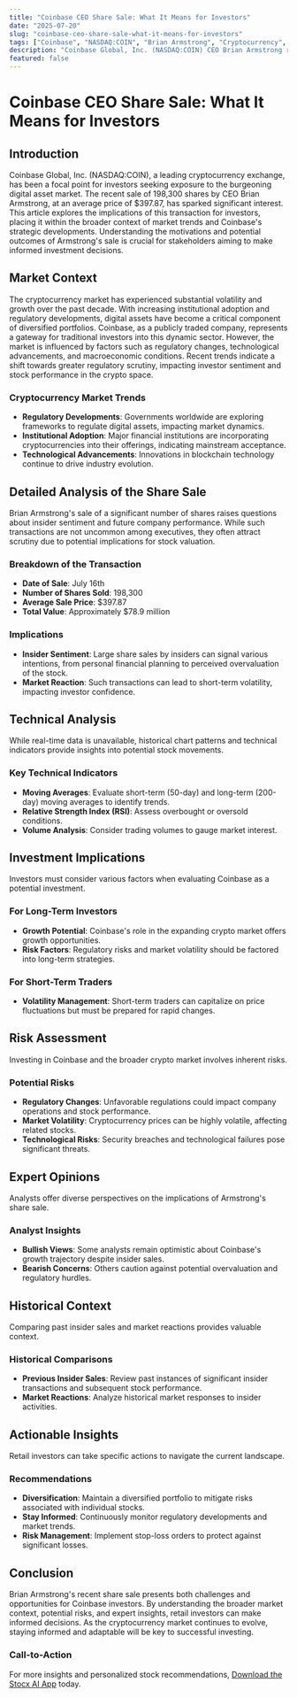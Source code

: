 ```yaml
---
title: "Coinbase CEO Share Sale: What It Means for Investors"
date: "2025-07-20"
slug: "coinbase-ceo-share-sale-what-it-means-for-investors"
tags: ["Coinbase", "NASDAQ:COIN", "Brian Armstrong", "Cryptocurrency", "Insider Trading", "Investment Strategy", "Market Analysis", "Technical Analysis", "Cryptocurrency Regulation"]
description: "Coinbase Global, Inc. (NASDAQ:COIN) CEO Brian Armstrong recently made headlines by selling 198,300 shares of the company at an average price of $397.87. This transaction, dated July 16th, has sparked discussions among investors and analysts about the potential implications for the company's future and its stock performance. In this comprehensive analysis, we delve into the broader market context, exploring trends in the cryptocurrency sector and Coinbase's position within it. We examine the details of Armstrong's share sale, provide technical and investment insights, and assess the potential risks associated with this move. Additionally, we incorporate expert opinions and historical comparisons to offer a holistic view of the situation. Retail investors will find actionable insights and strategic recommendations to navigate this development. By understanding the nuances of this event, investors can make informed decisions about their involvement with Coinbase and similar stocks in the crypto space."
featured: false
---
```


# Coinbase CEO Share Sale: What It Means for Investors

## Introduction
Coinbase Global, Inc. (NASDAQ:COIN), a leading cryptocurrency exchange, has been a focal point for investors seeking exposure to the burgeoning digital asset market. The recent sale of 198,300 shares by CEO Brian Armstrong, at an average price of $397.87, has sparked significant interest. This article explores the implications of this transaction for investors, placing it within the broader context of market trends and Coinbase's strategic developments. Understanding the motivations and potential outcomes of Armstrong's sale is crucial for stakeholders aiming to make informed investment decisions.

## Market Context
The cryptocurrency market has experienced substantial volatility and growth over the past decade. With increasing institutional adoption and regulatory developments, digital assets have become a critical component of diversified portfolios. Coinbase, as a publicly traded company, represents a gateway for traditional investors into this dynamic sector. However, the market is influenced by factors such as regulatory changes, technological advancements, and macroeconomic conditions. Recent trends indicate a shift towards greater regulatory scrutiny, impacting investor sentiment and stock performance in the crypto space.

### Cryptocurrency Market Trends
- **Regulatory Developments**: Governments worldwide are exploring frameworks to regulate digital assets, impacting market dynamics.
- **Institutional Adoption**: Major financial institutions are incorporating cryptocurrencies into their offerings, indicating mainstream acceptance.
- **Technological Advancements**: Innovations in blockchain technology continue to drive industry evolution.

## Detailed Analysis of the Share Sale
Brian Armstrong's sale of a significant number of shares raises questions about insider sentiment and future company performance. While such transactions are not uncommon among executives, they often attract scrutiny due to potential implications for stock valuation.

### Breakdown of the Transaction
- **Date of Sale**: July 16th
- **Number of Shares Sold**: 198,300
- **Average Sale Price**: $397.87
- **Total Value**: Approximately $78.9 million

### Implications
- **Insider Sentiment**: Large share sales by insiders can signal various intentions, from personal financial planning to perceived overvaluation of the stock.
- **Market Reaction**: Such transactions can lead to short-term volatility, impacting investor confidence.

## Technical Analysis
While real-time data is unavailable, historical chart patterns and technical indicators provide insights into potential stock movements.

### Key Technical Indicators
- **Moving Averages**: Evaluate short-term (50-day) and long-term (200-day) moving averages to identify trends.
- **Relative Strength Index (RSI)**: Assess overbought or oversold conditions.
- **Volume Analysis**: Consider trading volumes to gauge market interest.

## Investment Implications
Investors must consider various factors when evaluating Coinbase as a potential investment.

### For Long-Term Investors
- **Growth Potential**: Coinbase's role in the expanding crypto market offers growth opportunities.
- **Risk Factors**: Regulatory risks and market volatility should be factored into long-term strategies.

### For Short-Term Traders
- **Volatility Management**: Short-term traders can capitalize on price fluctuations but must be prepared for rapid changes.

## Risk Assessment
Investing in Coinbase and the broader crypto market involves inherent risks.

### Potential Risks
- **Regulatory Changes**: Unfavorable regulations could impact company operations and stock performance.
- **Market Volatility**: Cryptocurrency prices can be highly volatile, affecting related stocks.
- **Technological Risks**: Security breaches and technological failures pose significant threats.

## Expert Opinions
Analysts offer diverse perspectives on the implications of Armstrong's share sale.

### Analyst Insights
- **Bullish Views**: Some analysts remain optimistic about Coinbase's growth trajectory despite insider sales.
- **Bearish Concerns**: Others caution against potential overvaluation and regulatory hurdles.

## Historical Context
Comparing past insider sales and market reactions provides valuable context.

### Historical Comparisons
- **Previous Insider Sales**: Review past instances of significant insider transactions and subsequent stock performance.
- **Market Reactions**: Analyze historical market responses to insider activities.

## Actionable Insights
Retail investors can take specific actions to navigate the current landscape.

### Recommendations
- **Diversification**: Maintain a diversified portfolio to mitigate risks associated with individual stocks.
- **Stay Informed**: Continuously monitor regulatory developments and market trends.
- **Risk Management**: Implement stop-loss orders to protect against significant losses.

## Conclusion
Brian Armstrong's recent share sale presents both challenges and opportunities for Coinbase investors. By understanding the broader market context, potential risks, and expert insights, retail investors can make informed decisions. As the cryptocurrency market continues to evolve, staying informed and adaptable will be key to successful investing.

### Call-to-Action
For more insights and personalized stock recommendations, [Download the Stocx AI App](https://stocx.co) today.
